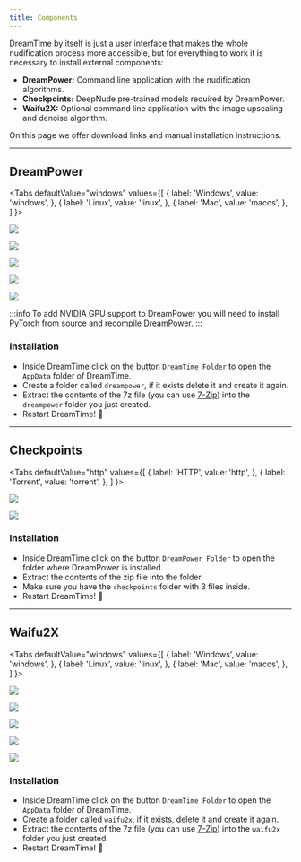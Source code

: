 ```yaml
---
title: Components
---
```



DreamTime by itself is just a user interface that makes the whole nudification process more accessible, but for everything to work it is necessary to install external components:

- **DreamPower:** Command line application with the nudification algorithms.
- **Checkpoints:** DeepNude pre-trained models required by DreamPower.
- **Waifu2X:** Optional command line application with the image upscaling and denoise algorithm.

On this page we offer download links and manual installation instructions.

---

## DreamPower

<Tabs
  defaultValue="windows"
  values={[
    { label: 'Windows', value: 'windows', },
    { label: 'Linux', value: 'linux', },
    { label: 'Mac', value: 'macos', },
  ]
}>
<TabItem value="windows">

[![](https://img.shields.io/badge/v1.2.11-GPU%20and%20CPU-0078D6?logo=windows&logoColor=white&style=for-the-badge)](https://downloads.dreamnet.tech/dreampower/v1.2.11/windows/any)

[![](https://img.shields.io/badge/v1.2.11-CPU%20Only-0078D6?logo=windows&logoColor=white&style=for-the-badge)](https://downloads.dreamnet.tech/dreampower/v1.2.11/windows/cpuonly)

</TabItem>

<TabItem value="linux">

[![](https://img.shields.io/badge/v1.2.11-GPU%20and%20CPU-E95420?logo=linux&logoColor=white&style=for-the-badge)](https://downloads.dreamnet.tech/dreampower/v1.2.11/linux/any)

[![](https://img.shields.io/badge/v1.2.11-CPU%20Only-E95420?logo=linux&logoColor=white&style=for-the-badge)](https://downloads.dreamnet.tech/dreampower/v1.2.11/linux/cpuonly)

</TabItem>

<TabItem value="macos">


[![](https://img.shields.io/badge/v1.2.11-CPU%20Only-999999?logo=Apple&logoColor=white&style=for-the-badge)](https://downloads.dreamnet.tech/dreampower/v1.2.11/macos/cpuonly)

:::info
To add NVIDIA GPU support to DreamPower you will need to install PyTorch from source and recompile [DreamPower](https://github.com/dreamnettech/dreampower).
:::

</TabItem>

</Tabs>

### Installation

- Inside DreamTime click on the button `DreamTime Folder` to open the `AppData` folder of DreamTime.
- Create a folder called `dreampower`, if it exists delete it and create it again.
- Extract the contents of the 7z file (you can use [7-Zip](https://www.7-zip.org/)) into the `dreampower` folder you just created.
- Restart DreamTime! 🥳

---

## Checkpoints

<Tabs
  defaultValue="http"
  values={[
    { label: 'HTTP', value: 'http', },
    { label: 'Torrent', value: 'torrent', },
  ]
}>

<TabItem value="http">

[![](https://img.shields.io/badge/v0.0.1-http-E95420?style=for-the-badge)](https://downloads.dreamnet.tech/checkpoints/v0.0.1)

</TabItem>

<TabItem value="torrent">

[![](https://img.shields.io/badge/v0.0.1-torrent-E95420?style=for-the-badge)](https://link.dreamnet.tech/ipfs/QmWgk943L8XqL86pT17WENaAuwtrSKqZQ23MhZSFAquyyi?filename=v0.0.1.torrent)

</TabItem>

</Tabs>

### Installation

- Inside DreamTime click on the button `DreamPower Folder` to open the folder where DreamPower is installed.
- Extract the contents of the zip file into the folder.
- Make sure you have the `checkpoints` folder with 3 files inside.
- Restart DreamTime! 🥳

---

## Waifu2X

<Tabs
  defaultValue="windows"
  values={[
    { label: 'Windows', value: 'windows', },
    { label: 'Linux', value: 'linux', },
    { label: 'Mac', value: 'macos', },
  ]
}>
<TabItem value="windows">

[![](https://img.shields.io/badge/v0.1.0-GPU%20and%20CPU-0078D6?logo=windows&logoColor=white&style=for-the-badge)](https://downloads.dreamnet.tech/waifu/v0.1.0/windows/any)

[![](https://img.shields.io/badge/v0.1.0-CPU%20Only-0078D6?logo=windows&logoColor=white&style=for-the-badge)](https://downloads.dreamnet.tech/waifu/v0.1.0/windows/cpuonly)

</TabItem>

<TabItem value="linux">

[![](https://img.shields.io/badge/v0.1.0-GPU%20and%20CPU-E95420?logo=linux&logoColor=white&style=for-the-badge)](https://downloads.dreamnet.tech/waifu/v0.1.0/linux/any)

[![](https://img.shields.io/badge/v0.1.0-CPU%20Only-E95420?logo=linux&logoColor=white&style=for-the-badge)](https://downloads.dreamnet.tech/waifu/v0.1.0/linux/cpuonly)

</TabItem>

<TabItem value="macos">


[![](https://img.shields.io/badge/v0.1.0-CPU%20Only-999999?logo=Apple&logoColor=white&style=for-the-badge)](https://downloads.dreamnet.tech/waifu/v0.1.0/macos/cpuonly)

</TabItem>

</Tabs>

### Installation

- Inside DreamTime click on the button `DreamTime Folder` to open the `AppData` folder of DreamTime.
- Create a folder called `waifu2x`, if it exists, delete it and create it again.
- Extract the contents of the 7z file (you can use [7-Zip](https://www.7-zip.org/)) into the `waifu2x` folder you just created.
- Restart DreamTime! 🥳
